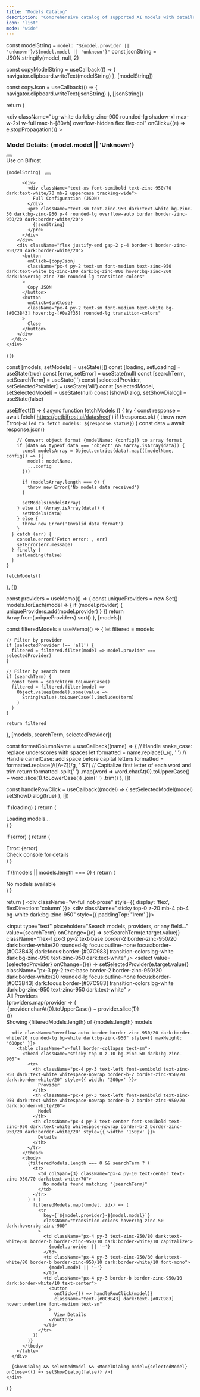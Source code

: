 ```yaml
---
title: "Models Catalog"
description: "Comprehensive catalog of supported AI models with detailed specifications, capabilities, and costs"
icon: "list"
mode: "wide"
---
```


  const modelString = `model: "${model.provider || 'unknown'}/${model.model || 'unknown'}"`
  const jsonString = JSON.stringify(model, null, 2)

  const copyModelString = useCallback(() => {
    navigator.clipboard.writeText(modelString)
  }, [modelString])

  const copyJson = useCallback(() => {
    navigator.clipboard.writeText(jsonString)
  }, [jsonString])

  return (
    <div
      className="fixed inset-0 z-50 flex items-center justify-center p-4 bg-black/50"
      onClick={onClose}
    >
      <div
        className="bg-white dark:bg-zinc-900 rounded-lg shadow-xl max-w-2xl w-full max-h-[80vh] overflow-hidden flex flex-col"
        onClick={(e) => e.stopPropagation()}
      >
        <div className="flex items-center justify-between p-4 border-b border-zinc-950/20 dark:border-white/20">
          <h3 className="text-lg font-semibold text-zinc-950 dark:text-white">
            Model Details: {model.model || 'Unknown'}
          </h3>
          <button
            onClick={onClose}
            className="p-2 hover:bg-zinc-100 dark:hover:bg-zinc-800 rounded-lg transition-colors"
            aria-label="Close"
          >
            <svg className="w-5 h-5 text-zinc-950 dark:text-white" fill="none" stroke="currentColor" viewBox="0 0 24 24">
              <path strokeLinecap="round" strokeLinejoin="round" strokeWidth={2} d="M6 18L18 6M6 6l12 12" />
            </svg>
          </button>
        </div>
        <div className="flex-1 overflow-auto p-4 space-y-4">
          <div className="bg-[#0C3B43]/10 dark:bg-[#07C983]/10 border border-[#0C3B43]/20 dark:border-[#07C983]/20 rounded-lg p-4">
            <div className="text-xs font-semibold text-[#0C3B43] dark:text-[#07C983] mb-2 uppercase tracking-wide">
              Use on Bifrost
            </div>
            <div className="flex items-center gap-2">
              <code className="flex-1 text-sm font-mono text-zinc-950 dark:text-white bg-white dark:bg-zinc-950 px-3 py-2 rounded border border-zinc-950/20 dark:border-white/20">
                {modelString}
              </code>
              <button
                onClick={copyModelString}
                className="p-2 text-sm font-medium text-[#0C3B43] dark:text-[#07C983] hover:bg-[#0C3B43]/10 dark:hover:bg-[#07C983]/10 rounded-lg transition-colors"
                title="Copy model string"
              >
                <svg className="w-5 h-5" fill="none" stroke="currentColor" viewBox="0 0 24 24">
                  <path strokeLinecap="round" strokeLinejoin="round" strokeWidth={2} d="M8 16H6a2 2 0 01-2-2V6a2 2 0 012-2h8a2 2 0 012 2v2m-6 12h8a2 2 0 002-2v-8a2 2 0 00-2-2h-8a2 2 0 00-2 2v8a2 2 0 002 2z" />
                </svg>
              </button>
            </div>
          </div>
          
          <div>
            <div className="text-xs font-semibold text-zinc-950/70 dark:text-white/70 mb-2 uppercase tracking-wide">
              Full Configuration (JSON)
            </div>
            <pre className="text-sm text-zinc-950 dark:text-white bg-zinc-50 dark:bg-zinc-950 p-4 rounded-lg overflow-auto border border-zinc-950/20 dark:border-white/20">
              {jsonString}
            </pre>
          </div>
        </div>
        <div className="flex justify-end gap-2 p-4 border-t border-zinc-950/20 dark:border-white/20">
          <button
            onClick={copyJson}
            className="px-4 py-2 text-sm font-medium text-zinc-950 dark:text-white bg-zinc-100 dark:bg-zinc-800 hover:bg-zinc-200 dark:hover:bg-zinc-700 rounded-lg transition-colors"
          >
            Copy JSON
          </button>
          <button
            onClick={onClose}
            className="px-4 py-2 text-sm font-medium text-white bg-[#0C3B43] hover:bg-[#0a2f35] rounded-lg transition-colors"
          >
            Close
          </button>
        </div>
      </div>
    </div>
  )
})

  const [models, setModels] = useState([])
  const [loading, setLoading] = useState(true)
  const [error, setError] = useState(null)
  const [searchTerm, setSearchTerm] = useState('')
  const [selectedProvider, setSelectedProvider] = useState('all')
  const [selectedModel, setSelectedModel] = useState(null)
  const [showDialog, setShowDialog] = useState(false)

  useEffect(() => {
    async function fetchModels () {
      try {
        const response = await fetch('https://getbifrost.ai/datasheet')
        if (!response.ok) {
          throw new Error(`Failed to fetch models: ${response.status}`)
        }
        const data = await response.json()
        
        // Convert object format {modelName: {config}} to array format
        if (data && typeof data === 'object' && !Array.isArray(data)) {
          const modelsArray = Object.entries(data).map(([modelName, config]) => ({
            model: modelName,
            ...config
          }))
          
          if (modelsArray.length === 0) {
            throw new Error('No models data received')
          }
          
          setModels(modelsArray)
        } else if (Array.isArray(data)) {
          setModels(data)
        } else {
          throw new Error('Invalid data format')
        }
      } catch (err) {
        console.error('Fetch error:', err)
        setError(err.message)
      } finally {
        setLoading(false)
      }
    }

    fetchModels()
  }, [])

  const providers = useMemo(() => {
    const uniqueProviders = new Set()
    models.forEach(model => {
      if (model.provider) {
        uniqueProviders.add(model.provider)
      }
    })
    return Array.from(uniqueProviders).sort()
  }, [models])

  const filteredModels = useMemo(() => {
    let filtered = models

    // Filter by provider
    if (selectedProvider !== 'all') {
      filtered = filtered.filter(model => model.provider === selectedProvider)
    }

    // Filter by search term
    if (searchTerm) {
      const term = searchTerm.toLowerCase()
      filtered = filtered.filter(model =>
        Object.values(model).some(value =>
          String(value).toLowerCase().includes(term)
        )
      )
    }

    return filtered
  }, [models, searchTerm, selectedProvider])

  const formatColumnName = useCallback((name) => {
    // Handle snake_case: replace underscores with spaces
    let formatted = name.replace(/_/g, ' ')
    // Handle camelCase: add space before capital letters
    formatted = formatted.replace(/([A-Z])/g, ' $1')
    // Capitalize first letter of each word and trim
    return formatted
      .split(' ')
      .map(word => word.charAt(0).toUpperCase() + word.slice(1).toLowerCase())
      .join(' ')
      .trim()
  }, [])

  const handleRowClick = useCallback((model) => {
    setSelectedModel(model)
    setShowDialog(true)
  }, [])

  if (loading) {
    return (
      <div className="p-10 text-center border border-zinc-950/20 dark:border-white/20 rounded-lg">
        <div className="text-zinc-950/70 dark:text-white/70">Loading models...</div>
      </div>
    )
  }

  if (error) {
    return (
      <div className="p-10 text-center border border-red-200 dark:border-red-800 rounded-lg bg-red-50 dark:bg-red-950">
        <div className="text-red-600 dark:text-red-400">Error: {error}</div>
        <div className="text-sm text-red-500 dark:text-red-500 mt-2">Check console for details</div>
      </div>
    )
  }

  if (!models || models.length === 0) {
    return (
      <div className="p-10 text-center border border-zinc-950/20 dark:border-white/20 rounded-lg">
        <div className="text-zinc-950/70 dark:text-white/70">No models available</div>
      </div>
    )
  }


  return (
    <div className="w-full not-prose" style={{ display: 'flex', flexDirection: 'column' }}>
      <div className="sticky top-0 z-20 mb-4 pb-4 bg-white dark:bg-zinc-950" style={{ paddingTop: '1rem' }}>
        <div className="flex gap-3 mb-3">
          <input
            type="text"
            placeholder="Search models, providers, or any field..."
            value={searchTerm}
            onChange={(e) => setSearchTerm(e.target.value)}
            className="flex-1 px-3 py-2 text-base border-2 border-zinc-950/20 dark:border-white/20 rounded-lg focus:outline-none focus:border-[#0C3B43] dark:focus:border-[#07C983] transition-colors bg-white dark:bg-zinc-950 text-zinc-950 dark:text-white"
          />
          <select
            value={selectedProvider}
            onChange={(e) => setSelectedProvider(e.target.value)}
            className="px-3 py-2 text-base border-2 border-zinc-950/20 dark:border-white/20 rounded-lg focus:outline-none focus:border-[#0C3B43] dark:focus:border-[#07C983] transition-colors bg-white dark:bg-zinc-950 text-zinc-950 dark:text-white"
          >
            <option value="all">All Providers</option>
            {providers.map(provider => (
              <option key={provider} value={provider}>
                {provider.charAt(0).toUpperCase() + provider.slice(1)}
              </option>
            ))}
          </select>
        </div>
        <div className="text-sm text-zinc-950/70 dark:text-white/70">
          Showing {filteredModels.length} of {models.length} models
        </div>
      </div>

      <div className="overflow-auto border border-zinc-950/20 dark:border-white/20 rounded-lg bg-white dark:bg-zinc-950" style={{ maxHeight: '600px' }}>
        <table className="w-full border-collapse text-sm">
          <thead className="sticky top-0 z-10 bg-zinc-50 dark:bg-zinc-900">
            <tr>
              <th className="px-4 py-3 text-left font-semibold text-zinc-950 dark:text-white whitespace-nowrap border-b-2 border-zinc-950/20 dark:border-white/20" style={{ width: '200px' }}>
                Provider
              </th>
              <th className="px-4 py-3 text-left font-semibold text-zinc-950 dark:text-white whitespace-nowrap border-b-2 border-zinc-950/20 dark:border-white/20">
                Model
              </th>
              <th className="px-4 py-3 text-center font-semibold text-zinc-950 dark:text-white whitespace-nowrap border-b-2 border-zinc-950/20 dark:border-white/20" style={{ width: '150px' }}>
                Details
              </th>
            </tr>
          </thead>
          <tbody>
            {filteredModels.length === 0 && searchTerm ? (
              <tr>
                <td colSpan={3} className="px-4 py-10 text-center text-zinc-950/70 dark:text-white/70">
                  No models found matching "{searchTerm}"
                </td>
              </tr>
            ) : (
              filteredModels.map((model, idx) => (
                <tr
                  key={`${model.provider}-${model.model}`}
                  className="transition-colors hover:bg-zinc-50 dark:hover:bg-zinc-900"
                >
                  <td className="px-4 py-3 text-zinc-950/80 dark:text-white/80 border-b border-zinc-950/10 dark:border-white/10 capitalize">
                    {model.provider || '—'}
                  </td>
                  <td className="px-4 py-3 text-zinc-950/80 dark:text-white/80 border-b border-zinc-950/10 dark:border-white/10 font-mono">
                    {model.model || '—'}
                  </td>
                  <td className="px-4 py-3 border-b border-zinc-950/10 dark:border-white/10 text-center">
                    <button
                      onClick={() => handleRowClick(model)}
                      className="text-[#0C3B43] dark:text-[#07C983] hover:underline font-medium text-sm"
                    >
                      View Details
                    </button>
                  </td>
                </tr>
              ))
            )}
          </tbody>
        </table>
      </div>

      {showDialog && selectedModel && <ModelDialog model={selectedModel} onClose={() => setShowDialog(false)} />}
    </div>
  )
}

<ModelsCatalog />

